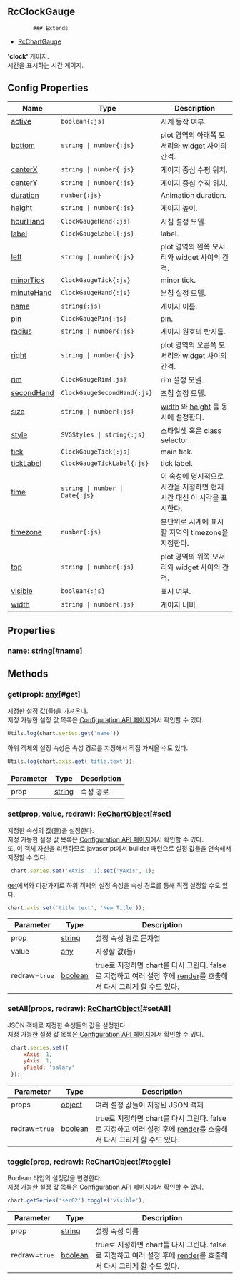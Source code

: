 ## RcClockGauge
            ### Extends
- [RcChartGauge](../classes/RcChartGauge)
            
            
**'clock'** 게이지.\
시간을 표시하는 시간 게이지.

            



## Config Properties
 | Name | Type | Description |   
 | --- | --- | --- | 
 | [active](/config/config/gauge/clock#active) | `boolean{:js}` | 시계 동작 여부. |   
 | [bottom](/config/config/gauge/clock#bottom) | `string \| number{:js}` | plot 영역의 아래쪽 모서리와 widget 사이의 간격. |   
 | [centerX](/config/config/gauge/clock#centerx) | `string \| number{:js}` | 게이지 중심 수평 위치. |   
 | [centerY](/config/config/gauge/clock#centery) | `string \| number{:js}` | 게이지 중심 수직 위치. |   
 | [duration](/config/config/gauge/clock#duration) | `number{:js}` | Animation duration. |   
 | [height](/config/config/gauge/clock#height) | `string \| number{:js}` | 게이지 높이. |   
 | [hourHand](/config/config/gauge/clock/hourhand) | `ClockGaugeHand{:js}` | 시침 설정 모델. |   
 | [label](/config/config/gauge/clock/label) | `ClockGaugeLabel{:js}` | label. |   
 | [left](/config/config/gauge/clock#left) | `string \| number{:js}` | plot 영역의 왼쪽 모서리와 widget 사이의 간격. |   
 | [minorTick](/config/config/gauge/clock/minortick) | `ClockGaugeTick{:js}` | minor tick. |   
 | [minuteHand](/config/config/gauge/clock/minutehand) | `ClockGaugeHand{:js}` | 분침 설정 모델. |   
 | [name](/config/config/gauge/clock#name) | `string{:js}` | 게이지 이름. |   
 | [pin](/config/config/gauge/clock/pin) | `ClockGaugePin{:js}` | pin. |   
 | [radius](/config/config/gauge/clock#radius) | `string \| number{:js}` | 게이지 원호의 반지름. |   
 | [right](/config/config/gauge/clock#right) | `string \| number{:js}` | plot 영역의 오른쪽 모서리와 widget 사이의 간격. |   
 | [rim](/config/config/gauge/clock/rim) | `ClockGaugeRim{:js}` | rim 설정 모델. |   
 | [secondHand](/config/config/gauge/clock/secondhand) | `ClockGaugeSecondHand{:js}` | 초침 설정 모델. |   
 | [size](/config/config/gauge/clock#size) | `string \| number{:js}` | [width](#width) 와  [height](#height) 를 동시에 설정한다. |   
 | [style](/config/config/gauge/clock#style) | `SVGStyles \| string{:js}` | 스타일셋 혹은 class selector. |   
 | [tick](/config/config/gauge/clock/tick) | `ClockGaugeTick{:js}` | main tick. |   
 | [tickLabel](/config/config/gauge/clock/ticklabel) | `ClockGaugeTickLabel{:js}` | tick label. |   
 | [time](/config/config/gauge/clock#time) | `string \| number \| Date{:js}` | 이 속성에 명시적으로 시간을 지정하면 현재 시간 대신 이 시각을 표시한다. |   
 | [timezone](/config/config/gauge/clock#timezone) | `number{:js}` | 분단위로 시계에 표시할 지역의 timezone을 지정한다. |   
 | [top](/config/config/gauge/clock#top) | `string \| number{:js}` | plot 영역의 위쪽 모서리와 widget 사이의 간격. |   
 | [visible](/config/config/gauge/clock#visible) | `boolean{:js}` | 표시 여부. |   
 | [width](/config/config/gauge/clock#width) | `string \| number{:js}` | 게이지 너비. | 

## Properties
### name: [string](https://developer.mozilla.org/en-US/docs/Web/JavaScript/Reference/Global_Objects/String)[#name]



## Methods
### get(prop): [any](https://www.typescriptlang.org/docs/handbook/2/everyday-types.html#any)[#get]
지정한 설정 값(들)을 가져온다.\
지정 가능한 설정 값 목록은 [Configuration API 페이지](/config)에서 확인할 수 있다. 

```js
Utils.log(chart.series.get('name'))
```

하위 객체의 설정 속성은 속성 경로를 지정해서 직접 가져올 수도 있다.

```js
Utils.log(chart.axis.get('title.text'));
```



| Parameter | Type | Description |
| ----------- | ----------- | ----------- |
| prop | [string](https://developer.mozilla.org/en-US/docs/Web/JavaScript/Reference/Global_Objects/String) | 속성 경로. |
### set(prop, value, redraw): [RcChartObject](../classes/RcChartObject)[#set]
지정한 속성의 값(들)을 설정한다.\
지정 가능한 설정 값 목록은 [Configuration API 페이지](/config)에서 확인할 수 있다.\
또, 이 객체 자신을 리턴하므로 javascript에서 builder 패턴으로 설정 값들을 연속해서 지정할 수 있다.

```js
 chart.series.set('xAxis', 1).set('yAxis', 1);
```

[get](#get)에서와 마찬가지로 하위 객체의 설정 속성을 속성 경로를 통해 직접 설정할 수도 있다.

```js
chart.axis.set('title.text', 'New Title'));
```



| Parameter | Type | Description |
| ----------- | ----------- | ----------- |
| prop | [string](https://developer.mozilla.org/en-US/docs/Web/JavaScript/Reference/Global_Objects/String) | 설정 속성 경로 문자열 |
| value | [any](https://www.typescriptlang.org/docs/handbook/2/everyday-types.html#any) | 지정할 값(들) |
| redraw=`true` | [boolean](https://developer.mozilla.org/en-US/docs/Web/JavaScript/Reference/Global_Objects/Boolean) | true로 지정하면 chart를 다시 그린다.                false로 지정하고 여러 설정 후에 [render](/docs/api/classes/RcChartControl#render)를 호출해서 다시 그리게 할 수도 있다. |
### setAll(props, redraw): [RcChartObject](../classes/RcChartObject)[#setAll]
JSON 객체로 지정한 속성들의 값을 설정한다.\
지정 가능한 설정 값 목록은 [Configuration API 페이지](/config)에서 확인할 수 있다. 

```js
 chart.series.set({
     xAxis: 1,
     yAxis: 1,
     yField: 'salary'
 });
```



| Parameter | Type | Description |
| ----------- | ----------- | ----------- |
| props | [object](https://developer.mozilla.org/en-US/docs/Web/JavaScript/Reference/Global_Objects/Object) | 여러 설정 값들이 지정된 JSON 객체 |
| redraw=`true` | [boolean](https://developer.mozilla.org/en-US/docs/Web/JavaScript/Reference/Global_Objects/Boolean) | true로 지정하면 chart를 다시 그린다.                false로 지정하고 여러 설정 후에 [render](/docs/api/classes/RcChartControl#render)를 호출해서 다시 그리게 할 수도 있다. |
### toggle(prop, redraw): [RcChartObject](../classes/RcChartObject)[#toggle]
Boolean 타입의 설정값을 변경한다.\
지정 가능한 설정 값 목록은 [Configuration API 페이지](/config)에서 확인할 수 있다. 

```js
chart.getSeries('ser02').toggle('visible');
```



| Parameter | Type | Description |
| ----------- | ----------- | ----------- |
| prop | [string](https://developer.mozilla.org/en-US/docs/Web/JavaScript/Reference/Global_Objects/String) | 설정 속성 이름 |
| redraw=`true` | [boolean](https://developer.mozilla.org/en-US/docs/Web/JavaScript/Reference/Global_Objects/Boolean) | true로 지정하면 chart를 다시 그린다.                false로 지정하고 여러 설정 후에 [render](/docs/api/classes/RcChartControl#render)를 호출해서 다시 그리게 할 수도 있다. |